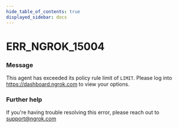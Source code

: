 ```yaml
---
hide_table_of_contents: true
displayed_sidebar: docs
---
```



# ERR_NGROK_15004

### Message

This agent has exceeded its policy rule limit of `LIMIT`. Please log into https://dashboard.ngrok.com to view your options.

### Further help

If you're having trouble resolving this error, please reach out to [support@ngrok.com](mailto:support@ngrok.com?subject=Help%20with%20ERR_NGROK_15004)

<ErrorDetails error="err_ngrok_15004" />
